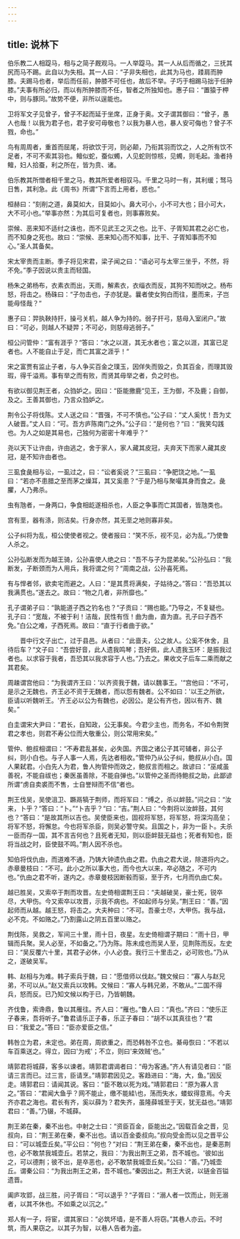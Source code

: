 ```yaml
---
---
---
```

title: 说林下
---




伯乐教二人相踶马，相与之简子厩观马。一人举踶马。其一人从后而循之，三抚其尻而马不踢。此自以为失相。其一人曰：“子非失相也，此其为马也，踒肩而肿膝。夫踢马也者，举后而任前，肿膝不可任也，故后不举。子巧于相踢马拙于任肿膝。”夫事有所必归，而以有所肿膝而不任，智者之所独知也。惠子曰：“置猿于柙中，则与豚同。”故势不便，非所以逞能也。

卫将军文子见曾子，曾子不起而延于坐席，正身于奥。文子谓其御曰：“曾子，愚人也哉！以我为君子也，君子安可毋敬也？以我为暴人也，暴人安可侮也？曾子不戮，命也。”

鸟有周周者，重首而屈尾，将欲饮于河，则必颠，乃衔其羽而饮之，人之所有饮不足者，不可不索其羽也。鳣似蛇，蚕似蠋，人见蛇则惊核，见蠋，则毛起。渔者持鳣，妇人拾蚕，利之所在，皆为贲、诸。

伯乐教其所憎者相千里之马，教其所爱者相驭马。千里之马时一有，其利缓；驽马日售，其利急。此《周书》所谓“下言而上用者，惑也。”

桓赫曰：“刻削之道，鼻莫如大，目莫如小。鼻大可小，小不可大也；目小可大，大不可小也。”举事亦然：为其后可复者也，则事寡败矣。

崇候、恶来知不适纣之诛也，而不见武王之灭之也。比干、子胥知其君之必亡也，而不知身之死也。故曰：“崇候、恶来知心而不知事，比干、子胥知事而不知心。”圣人其备矣。

宋太宰贵而主断。季子将见宋君，梁子闻之曰：“语必可与太宰三坐乎，不然，将不免。”季子因说以贵主而轻国。

杨朱之弟杨布，衣素衣而出，天雨，解素衣，衣缁衣而反，其狗不知而吠之。杨布怒，将击之。杨硃曰：“子勿击也，子亦犹是。曩者使女狗白而往，墨而来，子岂能毋怪哉？“

惠子曰：羿执鞅持扞，操弓关机，越人争为持的。弱子扞弓，慈母入室闭户。”故曰：“可必，则越人不疑羿；不可必，则慈母逃弱子。”

桓公问管仲：“富有涯乎？“答曰：“水之以涯，其无水者也；富之以涯，其富已足者也。人不能自止于足，而亡其富之涯乎！“

宋之富贾有监止子者，与人争买百金之璞玉，因佯失而毁之，负其百金，而理其毁瑕，得千溢焉。事有举之而有败，而贤其毋举之者，负之时也。

有欲以御见荆王者，众驺妒之。因曰：“臣能撽鹿“见王，王为御，不及鹿；自御，及之。王善其御也，乃言众驺妒之。

荆令公子将伐陈。丈人送之曰：“晋强，不可不慎也。”公子曰：“丈人奚忧！吾为丈人破晋。”丈人曰：“可。吾方庐陈南门之外。”公子曰：“是何也？“曰：“我笑勾践也。为人之如是其易也，己独何为密密十年难乎？“

尧以天下让许由，许由逃之，舍于家人，家人藏其皮冠，夫弃天下而家人藏其皮冠，是不知许由者也。

三虱食彘相与讼，一虱过之，曰：“讼者奚说？“三虱曰：“争肥饶之地。”一虱曰：“若亦不患腊之至而茅之燥耳，其又奚患？“于是乃相与聚嘬其身而食之。彘臞，人乃弗杀。

虫有虺者，一身两口，争食相龁遂相杀也，人臣之争事而亡其国者，皆虺类也。

宫有垩，器有涤，则洁矣。行身亦然，其无垩之地则寡非矣。

公子纠将为乱，桓公使使者视之。使者报曰：“笑不乐，视不见，必为乱。”乃使鲁人杀之。

公孙弘断发而为越王骑，公孙喜使人绝之曰：“吾不与子为昆弟矣。”公孙弘曰：“我断发，子断颈而为人用兵，我将谓之何？“周南之战，公孙喜死焉。

有与悍者邻，欲卖宅而避之。人曰：“是其贯将满矣，子姑待之。”答曰：“吾恐其以我满贯也。”遂去之。故曰：“物之几者，非所靡也。”

孔子谓弟子曰：“孰能道子西之钓名也？“子贡曰：“赐也能。”乃导之，不复疑也。孔子曰：“宽哉，不被于利！洁哉，民性有恆！曲为曲，直为直。孔子曰子西不免。”白公之难，子西死焉。故曰：“直于行者曲于欲。”



　　晋中行文子出亡，过于县邑。从者曰：“此啬夫，公之故人。公奚不休舍，且待后车？“文子曰：“吾尝好音，此人遗我鸣琴；吾好佩，此人遗我玉环：是振我过者也。以求容于我者，吾恐其以我求容于人也。”乃去之。果收文子后车二乘而献之其君矣。

周趮谓宫他曰：“为我谓齐王曰：'以齐资我于魏，请以魏事王。'“宫他曰：“不可，是示之无魏也，齐王必不资于无魏者，而以怨有魏者。公不如曰：'以王之所欲，臣请以听魏听王。'齐王必以公为有魏也，必因公。是公有齐也，因以有齐、魏矣。”

白圭谓宋大尹曰：“君长，自知政，公无事矣。今君少主也，而务名，不如令荆贺君之孝也，则君不寿公位而大敬重公，则公常用宋矣。”

管仲、鲍叔相谓曰：“不寿君乱甚矣，必失国。齐国之诸公子其可辅者，非公子纠，则小白也。与子人事一人焉，先达者相收。”管仲乃从公子纠，鲍叔从小白。国人果弑君。小白先人为君，鲁人拘管仲而效之，鲍叔言而相之。故谚曰：“巫咸虽善祝，不能自祓也；秦医虽善除，不能自弹也。”以管仲之圣而待鲍叔之助，此鄙谚所谓“虏自卖裘而不售，士自誉辩而不信“者也。

荆王伐吴，吴使沮卫、蹶鬲犒于荆师，而将军曰：“缚之，杀以衅鼓。”问之曰：“汝来，卜乎？“答曰：“卜。”“卜吉乎？“曰：“吉。”荆人曰：“今荆将以汝衅鼓，其何也？“答曰：“是故其所以吉也。吴使臣来也，固视将军怒，将军怒，将深沟高垒；将军不怒，将懈怠。今也将军杀臣，则吴必警守矣。且国之卜，非为一臣卜。夫杀一臣而存一国，其不言吉何也？且死者无知，则以臣衅鼓无益也；死者有知也，臣将当战之时，臣使鼓不鸣。”荆人因不杀也。

知伯将伐仇由，而道难不通，乃铸大钟遗仇由之君。仇由之君大说，除道将内之。赤章曼枝曰：“不可。此小之所以事大也，而今也大以来，卒必随之，不可内也。”仇由之君不听，遂内之。赤章曼枝因断毂而驱，至于齐，七月而仇由亡矣。

越已胜吴，又索卒于荆而攻晋。左史倚相谓荆王曰：“夫越破吴，豪士死，锐卒尽，大甲伤。今又索卒以攻晋，示我不病也。不如起师与分吴。”荆王曰：“善。”因起师而从越。越王怒，将击之。大夫种曰：“不可。吾豪士尽，大甲伤。我与战，必不克。不如赂之。”乃割露山之阴五百里以赂之。

荆伐陈，吴救之，军间三十里，雨十日，夜星。左史倚相谓子期曰：“雨十日，甲辑而兵聚。吴人必至，不如备之。”乃为陈。陈未成也而吴人至，见荆陈而反。左史曰：“吴反覆六十里，其君子必休，小人必食。我行三十里击之，必可败也。”乃从之，遂破吴军。

韩、赵相与为难。韩子索兵于魏，曰：“愿借师以伐赵。”魏文候曰：“寡人与赵兄弟，不可以从。”赵又索兵以攻韩。文候曰：“寡人与韩兄弟，不敢从。”二国不得兵，怒而反。已乃知文候以构于已，乃皆朝魏。

齐伐鲁，索谗鼎，鲁以其雁往。齐人曰：“雁也。”鲁人曰：“真也。”齐曰：“使乐正子春来，吾将听子。”鲁君请乐正子春，乐正子春曰：“胡不以其真往也？“君曰：“我爱之。”答曰：“臣亦爱臣之信。”

韩咎立为君，未定也。弟在周，周欲重之，而恐韩咎不立也。綦毋恢曰：“不若以车百乘送之。得立，因曰'为戒'；不立，则曰'来效贼'也。”

靖郭君将城薛，客多以谏者。靖郭君谓谒者曰：“毋为客通。”齐人有请见者曰：“臣请三言而已。过三言，臣请烹。”靖郭君因见之。客趋进曰：“海，大，鱼。”因反走。靖郭君曰：请闻其说。客曰：“臣不敢以死为戏。”靖郭君曰：“原为寡人言之。”答曰：“君闻大鱼乎？网不能止，缴不能絓\也，荡而失水，蝼蚁得意焉。今夫齐亦君之海也。君长有齐，奚以薛为？君失齐，虽隆薛城至于天，犹无益也。”靖郭君曰：“善。”乃辍，不城薛。

荆王弟在秦，秦不出也。中射之士曰：“资臣百金，臣能出之。”因载百金之晋，见叔向，曰：“荆王弟在秦，秦不出也。请以百金委叔向。”叔向受金而以见之晋平公曰：“可以城壶丘矣。”平公曰：“何也？“对曰：“荆王弟在秦，秦不出也，是秦恶荆也，必不敢禁我城壶丘。若禁之，我曰：'为我出荆王之弟，吾不城也。'彼如出之，可以德荆；彼不出，是卒恶也，必不敢禁我城壶丘矣。”公曰：“善。”乃城壶丘。谓秦公曰：“为我出荆王之弟，吾不城也。”秦因出之。荆王大说，以链金百镒遗晋。

阖庐攻郢，战三胜，问子胥曰：“可以退乎？“子胥曰：“溺人者一饮而止，则无溺者，以其不休也。不如乘之以沉之。”

郑人有一子，将宦，谓其家曰：“必筑坏墙，是不善人将窃。”其巷人亦云。不时筑，而人果窃之。以其子为智，以巷人告者为盗。
